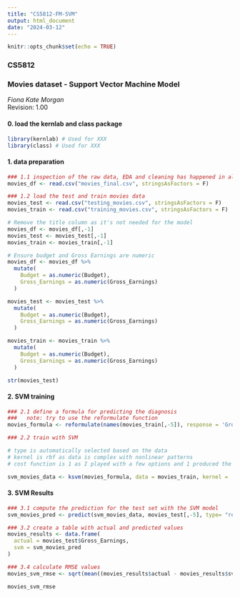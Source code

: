 ```yaml
---
title: "CS5812-FM-SVM"
output: html_document
date: "2024-03-12"
---
```


```r
knitr::opts_chunk$set(echo = TRUE)
```

### CS5812
### Movies dataset - Support Vector Machine Model
*Fiona Kate Morgan*  
Revision: 1.00

#### 0. load the kernlab and class package
```r
library(kernlab) # Used for XXX
library(class) # Used for XXX
```

#### 1. data preparation
```r
### 1.1 inspection of the raw data, EDA and cleaning has happened in alternative files
movies_df <- read.csv("movies_final.csv", stringsAsFactors = F)

### 1.2 load the test and train movies data
movies_test <- read.csv("testing_movies.csv", stringsAsFactors = F)
movies_train <- read.csv("training_movies.csv", stringsAsFactors = F)

# Remove the title column as it's not needed for the model
movies_df <- movies_df[,-1]
movies_test <- movies_test[,-1]
movies_train <- movies_train[,-1]

# Ensure budget and Gross Earnings are numeric
movies_df <- movies_df %>%
  mutate(
    Budget = as.numeric(Budget),
    Gross_Earnings = as.numeric(Gross_Earnings)
  )

movies_test <- movies_test %>%
  mutate(
    Budget = as.numeric(Budget),
    Gross_Earnings = as.numeric(Gross_Earnings)
  )

movies_train <- movies_train %>%
  mutate(
    Budget = as.numeric(Budget),
    Gross_Earnings = as.numeric(Gross_Earnings)
  )
```

```r
str(movies_test)
```


#### 2. SVM training
```r
### 2.1 define a formula for predicting the diagnosis
###   note: try to use the reformulate function
movies_formula <- reformulate(names(movies_train[,-5]), response = 'Gross_Earnings')
```

```r
### 2.2 train with SVM 

# type is automatically selected based on the data
# kernel is rbf as data is complex with nonlinear patterns
# cost function is 1 as I played with a few options and 1 produced the best results most often

svm_movies_data <- ksvm(movies_formula, data = movies_train, kernel = 'rbfdot', C = 1)
```

#### 3. SVM Results
```r
### 3.1 compute the prediction for the test set with the SVM model
svm_movies_pred <- predict(svm_movies_data, movies_test[,-5], type= "response")

### 3.2 create a table with actual and predicted values
movies_results <- data.frame(
  actual = movies_test$Gross_Earnings,
  svm = svm_movies_pred
)

### 3.4 calculate RMSE values
movies_svm_rmse <- sqrt(mean((movies_results$actual - movies_results$svm)^2))

movies_svm_rmse
```
